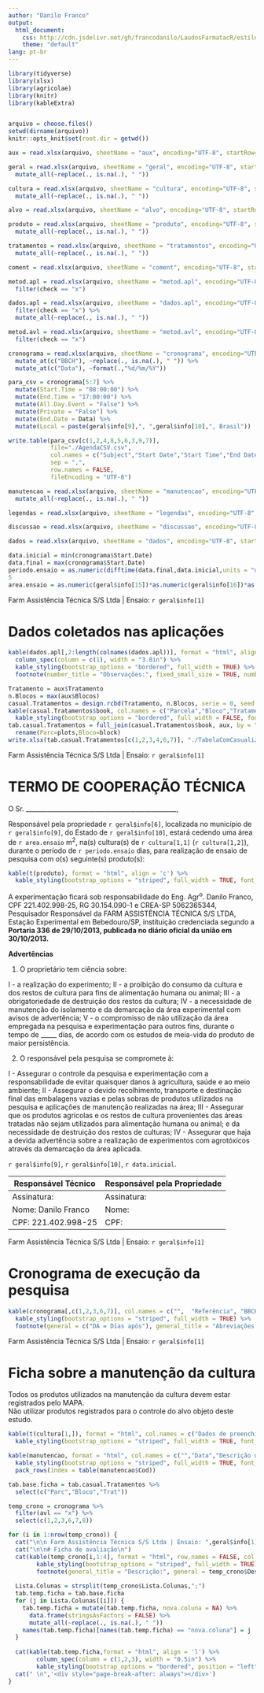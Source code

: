 ---
author: "Danilo Franco"
output: 
  html_document: 
    css: http://cdn.jsdelivr.net/gh/francodanilo/LaudosFarmatacR/estilo.css
    theme: "default"
lang: pt-br
---

```{r bibliotecas, include=FALSE}
library(tidyverse)
library(xlsx)
library(agricolae)
library(knitr)
library(kableExtra)
```

```{r funções, include=FALSE}

```

```{r carregando planilhas, include=FALSE}
arquivo = choose.files()
setwd(dirname(arquivo))
knitr::opts_knit$set(root.dir = getwd())

aux = read.xlsx(arquivo, sheetName = "aux", encoding="UTF-8", startRow=6, stringsAsFactors=FALSE) 

geral = read.xlsx(arquivo, sheetName = "geral", encoding="UTF-8", startRow=6, stringsAsFactors=FALSE) %>% 
  mutate_all(~replace(., is.na(.), " "))

cultura = read.xlsx(arquivo, sheetName = "cultura", encoding="UTF-8", startRow=6, stringsAsFactors=FALSE) %>% 
  mutate_all(~replace(., is.na(.), " "))

alvo = read.xlsx(arquivo, sheetName = "alvo", encoding="UTF-8", startRow=6, stringsAsFactors=FALSE)

produto = read.xlsx(arquivo, sheetName = "produto", encoding="UTF-8", startRow=6, stringsAsFactors=FALSE) %>% 
  mutate_all(~replace(., is.na(.), " "))

tratamentos = read.xlsx(arquivo, sheetName = "tratamentos", encoding="UTF-8", startRow=6, stringsAsFactors=FALSE) %>% 
  mutate_all(~replace(., is.na(.), " "))

coment = read.xlsx(arquivo, sheetName = "coment", encoding="UTF-8", startRow=6, stringsAsFactors=FALSE)

metod.apl = read.xlsx(arquivo, sheetName = "metod.apl", encoding="UTF-8", startRow=6, stringsAsFactors=FALSE) %>% 
  filter(check == "x")

dados.apl = read.xlsx(arquivo, sheetName = "dados.apl", encoding="UTF-8", startRow=6, stringsAsFactors=FALSE) %>% 
  filter(check == "x") %>% 
  mutate_all(~replace(., is.na(.), " "))

metod.avl = read.xlsx(arquivo, sheetName = "metod.avl", encoding="UTF-8", startRow=6, stringsAsFactors=FALSE) %>% 
  filter(check == "x")

cronograma = read.xlsx(arquivo, sheetName = "cronograma", encoding="UTF-8", startRow=6, stringsAsFactors=FALSE) %>% 
  mutate_at(c("BBCH"), ~replace(., is.na(.), " ")) %>% 
  mutate_at(c("Data"), ~format(.,"%d/%m/%Y"))

para_csv = cronograma[5:7] %>% 
  mutate(Start.Time = "08:00:00") %>% 
  mutate(End.Time = "17:00:00") %>% 
  mutate(All.Day.Event = "False") %>% 
  mutate(Private = "False") %>% 
  mutate(End.Date = Data) %>% 
  mutate(Local = paste(geral$info[9],", ",geral$info[10],", Brasil"))

write.table(para_csv[c(1,2,4,8,5,6,3,9,7)],
            file="./AgendaCSV.csv",
            col.names = c("Subject","Start Date","Start Time","End Date","End Time","All Day Event","Description","Location","Private"),
            sep = ",",
            row.names = FALSE, 
            fileEncoding = "UTF-8")

manutencao = read.xlsx(arquivo, sheetName = "manutencao", encoding="UTF-8", startRow=6, stringsAsFactors=FALSE) %>% 
  mutate_all(~replace(., is.na(.), " "))

legendas = read.xlsx(arquivo, sheetName = "legendas", encoding="UTF-8", startRow=6, stringsAsFactors=FALSE)

discussao = read.xlsx(arquivo, sheetName = "discussao", encoding="UTF-8", startRow=6, stringsAsFactors=FALSE)

dados = read.xlsx(arquivo, sheetName = "dados", encoding="UTF-8", startRow=6, stringsAsFactors=TRUE)
```

```{r configuração de varieaveis, include=FALSE}
data.inicial = min(cronograma$Start.Date)
data.final = max(cronograma$Start.Date)
periodo.ensaio = as.numeric(difftime(data.final,data.inicial,units = "days"))
5
area.ensaio = as.numeric(geral$info[15])*as.numeric(geral$info[16])*as.numeric(geral$info[18])

```

Farm Assistência Técnica S/S Ltda | Ensaio: `r geral$info[1]`

# Dados coletados nas aplicações

```{r dados das aplicações, echo=FALSE, message=FALSE, warning=FALSE}
kable(dados.apl[,2:length(colnames(dados.apl))], format = "html", align = 'l') %>%
  column_spec(column = c(1), width = "3.0in") %>%
  kable_styling(bootstrap_options = "bordered", full_width = TRUE) %>% 
  footnote(number_title = "Observações:", fixed_small_size = TRUE, number = c("Condições da planta no momento da aplicação: 1= murcha extrema; 2= murcha leve; 3= normal; 4= pouco molhamento foliar; 5= alto molhamento foliar (escorrimento).","Condições do solo no momento da aplicação: 1= extremamente seco; 2= seco; 3= úmido; 4= enxarcado; 5= alagado."))

```

```{r esquema de casualização, include=FALSE}
Tratamento = aux$Tratamento
n.Blocos = max(aux$Blocos)
casual.Tratamentos = design.rcbd(Tratamento, n.Blocos, serie = 0, seed = 14, kinds = "Super-Duper", first=FALSE, continue=TRUE, randomization=TRUE)
kable(casual.Tratamentos$book, col.names = c("Parcela","Bloco","Tratamento"),format = "html", align = 'ccl') %>%
  kable_styling(bootstrap_options = "bordered", full_width = FALSE, font_size = 10)
tab.casual.Tratamentos = full_join(casual.Tratamentos$book, aux, by = "Tratamento") %>% 
  rename(Parc=plots,Bloco=block)
write.xlsx(tab.casual.Tratamentos[c(1,2,3,4,6,7)], "./TabelaComCasualizacao.xlsx", sheetName = "Tabela", row.names = FALSE)
```

<div style="page-break-after: always"></div>
Farm Assistência Técnica S/S Ltda | Ensaio: `r geral$info[1]`

# TERMO DE COOPERAÇÃO TÉCNICA

O Sr. ________________________________________________,

Responsável pela propriedade `r geral$info[6]`, localizada no município de `r geral$info[9]`, do Estado de `r geral$info[10]`, estará cedendo uma área de `r area.ensaio` m^2^, na(s) cultura(s) de `r cultura[1,1]` (`r cultura[1,2]`), durante o período de `r periodo.ensaio` dias, para realização de ensaio de pesquisa com o(s) seguinte(s) produto(s):

```{r produtos termo de cooperação, echo=FALSE, message=FALSE, warning=FALSE}
kable(t(produto), format = "html", align = 'c') %>%
  kable_styling(bootstrap_options = "striped", full_width = TRUE, font_size = 10)
```

A experimentação ficará sob responsabilidade do Eng. Agr^o^. Danilo Franco, CPF 221.402.998-25, RG 30.154.090-1 e CREA-SP 5062365344, Pesquisador Responsável da FARM ASSISTÊNCIA TÉCNICA S/S LTDA, Estação Experimental em Bebedouro/SP, instituição credenciada segundo a **Portaria 336 de 29/10/2013, publicada no diário oficial da união em 30/10/2013.**

**Advertências**

1. O proprietário tem ciência sobre:

I - a realização do experimento;
II - a proibição do consumo da cultura e dos restos de cultura para fins de alimentação humana ou animal;
III - a obrigatoriedade de destruição dos restos da cultura;
IV - a necessidade de manutenção do isolamento e da demarcação da área experimental com avisos de advertência;
V - o compromisso de não utilização da área empregada na pesquisa e experimentação para outros fins, durante o tempo de _____ dias, de acordo com os estudos de meia-vida do produto de maior persistência.

2. O responsável pela pesquisa se compromete à:

I - Assegurar o controle da pesquisa e experimentação com a responsabilidade de evitar quaisquer danos à agricultura, saúde e ao meio ambiente;
II - Assegurar o devido recolhimento, transporte e destinação final das embalagens vazias e pelas sobras de produtos utilizados na pesquisa e aplicações de manutenção realizadas na área;
III - Assegurar que os produtos agrícolas e os restos de cultura provenientes das áreas tratadas não sejam utilizados para alimentação humana ou animal; e da necessidade de destruição dos restos de culturas;
IV - Assegurar que haja a devida advertência sobre a realização de experimentos com agrotóxicos através da demarcação da área aplicada.

`r geral$info[9]`, `r geral$info[10]`, `r data.inicial`.

|Responsável Técnico | Responsável pela Propriedade|
|--------------------|-----------------------------|
|Assinatura:         |Assinatura:                  |
|Nome: Danilo Franco |Nome:                        |
|CPF: 221.402.998-25 |CPF:                          |

<div style="page-break-after: always"></div>
Farm Assistência Técnica S/S Ltda | Ensaio: `r geral$info[1]`

# Cronograma de execução da pesquisa
```{r tabela de cronograma, echo=FALSE, message=FALSE, warning=FALSE}
kable(cronograma[,c(1,2,3,6,7)], col.names = c("",	"Referência", "BBCH", "Data", "Descrição das atividades"),format = "html", align = 'rlcccl') %>%
  kable_styling(bootstrap_options = "striped", full_width = TRUE) %>% 
  footnote(general = c("DA = Dias após"), general_title = "Abreviações: ")
```

<div style="page-break-after: always"></div>
Farm Assistência Técnica S/S Ltda | Ensaio: `r geral$info[1]`

# Ficha sobre a manutenção da cultura

Todos os produtos utilizados na manutenção da cultura devem estar registrados pelo MAPA.<br/>Não utilizar produtos 
registrados para o controle do alvo objeto deste estudo.

```{r cabeçalho manutenção, echo=FALSE, message=FALSE, warning=FALSE}
kable(t(cultura[1,]), format = "html", col.names = c("Dados de preenchimento"), align = 'c') %>%
  kable_styling(bootstrap_options = "striped", full_width = TRUE, font_size = 16)
```

```{r tabela manutenção, echo=FALSE, message=FALSE, warning=FALSE}
kable(manutencao, format = "html", col.names = c("","Data","Descrição do alvo ou atividade","Insumo","i.a.","Dose"), align = 'c') %>%
  kable_styling(bootstrap_options = "striped", full_width = TRUE, font_size = 14) %>% 
  pack_rows(index = table(manutencao$Cod))
```

<div style="page-break-after: always"></div>

```{r fichas de avaliação, echo=FALSE, message=FALSE, warning=FALSE, results='asis'}
tab.base.ficha = tab.casual.Tratamentos %>% 
  select(c("Parc","Bloco","Trat"))

temp_crono = cronograma %>% 
  filter(avl == "x") %>% 
  select(c(1,2,3,6,7,8))

for (i in 1:nrow(temp_crono)) {
  cat("\n\n Farm Assistência Técnica S/S Ltda | Ensaio: ",geral$info[1]," \n")
  cat("\n\n# Ficha de avaliação\n")
  cat(kable(temp_crono[i,1:4], format = "html", row.names = FALSE, col.names = c("Referência","","BBCH","Data")) %>% 
        kable_styling(bootstrap_options = "striped", full_width = TRUE) %>% 
        footnote(general_title = "Descrição:", general = temp_crono$Description[i])) 
  
  Lista.Colunas = strsplit(temp_crono$Lista.Colunas,";")
  tab.temp.ficha = tab.base.ficha
  for (j in Lista.Colunas[[i]]) {
    tab.temp.ficha = mutate(tab.temp.ficha, nova.coluna = NA) %>% 
      data.frame(stringsAsFactors = FALSE) %>% 
      mutate_all(~replace(., is.na(.), " "))
    names(tab.temp.ficha)[names(tab.temp.ficha) == "nova.coluna"] = j
  }
  
  cat(kable(tab.temp.ficha,format = "html", align = 'l') %>% 
        column_spec(column = c(1,2,3), width = "0.5in") %>% 
        kable_styling(bootstrap_options = "bordered", position = "left", full_width = FALSE, font_size = 8))
  cat(" \n",'<div style="page-break-after: always"></div>')
}
```